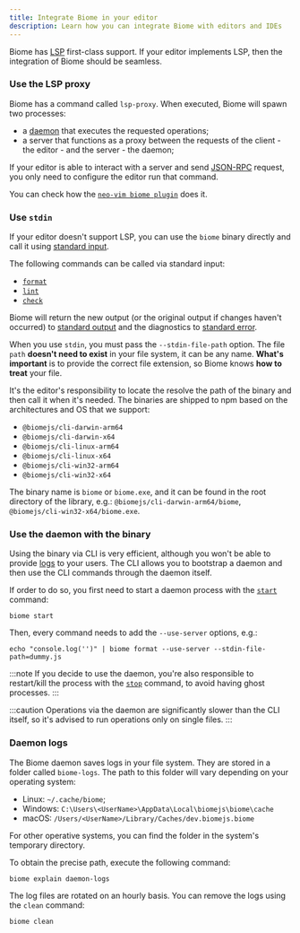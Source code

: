 ```yaml
---
title: Integrate Biome in your editor
description: Learn how you can integrate Biome with editors and IDEs
---
```


Biome has [LSP](https://microsoft.github.io/language-server-protocol/) first-class support. If your editor implements LSP, then the integration of Biome should be seamless.

### Use the LSP proxy

Biome has a command called `lsp-proxy`. When executed, Biome will spawn two processes:
- a [daemon](/internals/architecture#daemon) that executes the requested operations;
- a server that functions as a proxy between the requests of the client - the editor - and the server - the daemon;

If your editor is able to interact with a server and send [JSON-RPC](https://www.jsonrpc.org/) request, you only need to configure the editor run that command.

You can check how the [`neo-vim biome plugin`](https://github.com/neovim/nvim-lspconfig/blob/master/lua/lspconfig/configs/biome.lua) does it.

### Use `stdin`

If your editor doesn't support LSP, you can use the `biome` binary directly and call it using [standard input](https://en.wikipedia.org/wiki/Standard_streams#Standard_input_(stdin)).

The following commands can be called via standard input:
- [`format`](/reference/cli/#biome-format)
- [`lint`](/reference/cli/#biome-lint)
- [`check`](/reference/cli/#biome-check)

Biome will return the new output (or the original output if changes haven't occurred) to [standard output](https://en.wikipedia.org/wiki/Standard_streams#Standard_output_(stdout)) and the diagnostics to [standard error](https://en.wikipedia.org/wiki/Standard_streams#Standard_error_(stderr)).

When you use `stdin`, you must pass the `--stdin-file-path` option. The file `path` **doesn't need to exist** in your file system, it can be any name. **What's important** is to provide the correct file extension, so Biome knows **how to treat** your file.

It's the editor's responsibility to locate the resolve the path of the binary and then call it when it's needed. The binaries are shipped to npm based on the architectures and OS that we support:

- `@biomejs/cli-darwin-arm64`
- `@biomejs/cli-darwin-x64`
- `@biomejs/cli-linux-arm64`
- `@biomejs/cli-linux-x64`
- `@biomejs/cli-win32-arm64`
- `@biomejs/cli-win32-x64`

The binary name is `biome` or `biome.exe`, and it can be found in the root directory of the library, e.g.: `@biomejs/cli-darwin-arm64/biome`, `@biomejs/cli-win32-x64/biome.exe`.

### Use the daemon with the binary

Using the binary via CLI is very efficient, although you won't be able to provide [logs](#daemon-logs) to your users. The CLI allows you to bootstrap a daemon and then use the CLI commands through the daemon itself.

If order to do so, you first need to start a daemon process with the [`start`](/reference/cli#biome-start) command:

```shell
biome start
```
Then, every command needs to add the `--use-server` options, e.g.:

```shell
echo "console.log('')" | biome format --use-server --stdin-file-path=dummy.js
```

:::note
If you decide to use the daemon, you're also responsible to restart/kill the process with the [`stop`](/reference/cli#biome-stop) command, to avoid having ghost processes.
:::

:::caution
Operations via the daemon are significantly slower than the CLI itself, so it's advised to run operations only on single files.
:::

### Daemon logs

The Biome daemon saves logs in your file system.
They are stored in a folder called `biome-logs`.
The path to this folder will vary depending on your operating system:

-  Linux: `~/.cache/biome`;
-  Windows: `C:\Users\<UserName>\AppData\Local\biomejs\biome\cache`
-  macOS: `/Users/<UserName>/Library/Caches/dev.biomejs.biome`

For other operative systems, you can find the folder in the system's temporary directory.

To obtain the precise path, execute the following command:

```shell
biome explain daemon-logs
```

The log files are rotated on an hourly basis.
You can remove the logs using the `clean` command:

```shell
biome clean
```
